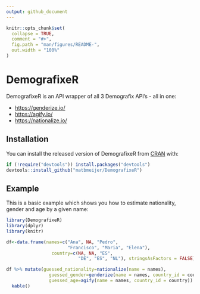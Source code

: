 ```yaml
---
output: github_document
---
```


<!-- README.md is generated from README.Rmd. Please edit that file -->

```r
knitr::opts_chunk$set(
  collapse = TRUE,
  comment = "#>",
  fig.path = "man/figures/README-",
  out.width = "100%"
)
```

# DemografixeR

<!-- badges: start -->
<!-- badges: end -->

DemografixeR is an API wrapper of all 3 Demografix API's - all in one:

* [https://genderize.io/](https://genderize.io/)
* [https://agify.io/](https://agify.io/)
* [https://nationalize.io/](https://nationalize.io/)


## Installation

You can install the released version of DemografixeR from [CRAN](https://CRAN.R-project.org) with:

``` r
if (!require("devtools")) install.packages("devtools")
devtools::install_github("matbmeijer/DemografixeR")
```

## Example

This is a basic example which shows you how to estimate nationality, gender and age by a given name:

```r
library(DemografixeR)
library(dplyr)
library(knitr)

df<-data.frame(names=c("Ana", NA, "Pedro",
                       "Francisco", "Maria", "Elena"),
                 country=c(NA, NA, "ES",
                           "DE", "ES", "NL"), stringsAsFactors = FALSE)

df %>% mutate(guessed_nationality=nationalize(name = names),
                guessed_gender=genderize(name = names, country_id = country),
                guessed_age=agify(name = names, country_id = country)) %>% 
  kable()



```
